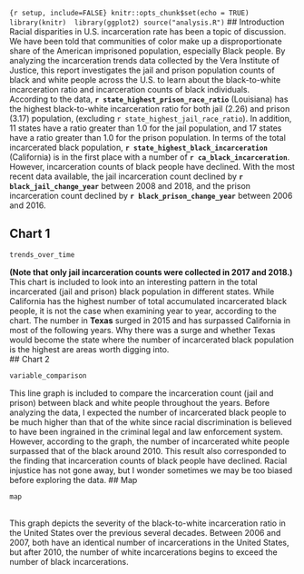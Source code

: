 ```{r setup, include=FALSE} knitr::opts_chunk$set(echo = TRUE)
library(knitr) 
library(ggplot2)
source("analysis.R")
```
## Introduction
Racial disparities in U.S. incarceration rate has been a topic of discussion. We have been told that communities of color make up a disproportionate 
share of the American imprisoned population, especially Black people. By analyzing the incarceration trends data collected by the Vera Institute of Justice,
this report investigates the jail and prison population counts of black and white people across the U.S. to learn about the black-to-white incarceration ratio 
and incarceration counts of black individuals. <br>
According to the data, **`r state_highest_prison_race_ratio`** (Louisiana) has the highest black-to-white incarceration ratio for both jail (2.26) and prison 
(3.17) population, (excluding `r state_highest_jail_race_ratio`). In addition, 11 states have a ratio greater than 1.0 for the jail population, and 17 states have
a ratio greater than 1.0 for the prison population. In terms of the total incarcerated black population, **`r state_highest_black_incarceration`** (California) is in
the first place with a number of **`r ca_black_incarceration`**. However, incarceration counts of black people have declined. With the most recent data available,
the jail incarceration count declined by **`r black_jail_change_year`** between 2008 and 2018, and the prison incarceration count
declined by **`r black_prison_change_year`** between 2006 and 2016. <br>

## Chart 1
```r
trends_over_time
```
**(Note that only jail incarceration counts were collected in 2017 and 2018.)** <br>
This chart is included to look into an interesting pattern in the total incarcerated (jail and prison) black population in different states. While California 
has the highest number of total accumulated incarcerated black people, it is not the case when examining year to year, according to the chart. 
The number in **Texas** surged in 2015 and has surpassed California in most of the following years. Why there was a surge and whether Texas would become the
state where the number of incarcerated black population is the highest are areas worth digging into. <br>
## Chart 2
```r
variable_comparison
```
This line graph is included to compare the incarceration count (jail and prison) between black and white people throughout the years. 
Before analyzing the data, I expected the number of incarcerated black people to be much higher than that of the white since racial discrimination is 
believed to have been ingrained in the criminal legal and law enforcement system. However, according to the graph, the number of incarcerated white people
surpassed that of the black around 2010. This result also corresponded to the finding that incarceration counts of black people have declined.
Racial injustice has not gone away, but I wonder sometimes we may be too biased before exploring the data.
## Map
```r
map
```
<br>
This graph depicts the severity of the black-to-white incarceration ratio in the United States over the previous several decades. Between 2006 and 2007, both have an identical number of incarcerations in the United States, but after 2010, the number of white incarcerations begins to exceed the number of black incarcerations.
